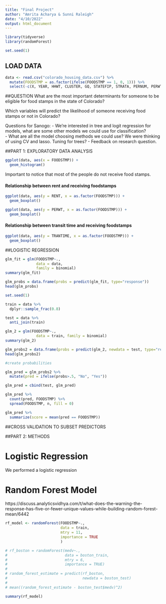 ```yaml
---
title: "Final Project"
author: "Amrita Acharya & Sunni Raleigh"
date: "4/10/2022"
output: html_document
---
```


```r
library(tidyverse)
library(randomForest)

set.seed(1)
```

## LOAD DATA
```r
data <- read.csv("colorado_housing_data.csv") %>%
  mutate(FOODSTMP = as.factor(ifelse(FOODSTMP == 1, 0, 1))) %>%
  select(-c(X, YEAR, HHWT, CLUSTER, GQ, STATEFIP, STRATA, PERNUM, PERWT, EMPSTATD, VETSTATD))
```


##QUESTION 
What are the most important determinants for someone to be eligible for food stamps in the state of Colorado? 

Which variables will predict the likelihood of someone receiving food stamps or not in Colorado?

Questions for Sanogo:
- We're interested in tree and logit regression for models, what are some other models we could use for classification?  
- What are all the model choosing methods we could use? We were thinking of using CV and lasso. Tuning for trees?
- Feedback on research question.

##PART 1: EXPLORATORY DATA ANALYSIS

```r
ggplot(data, aes(x = FOODSTMP)) +
  geom_histogram()
```

Important to notice that most of the people do not receive food stamps.

#### Relationship between rent and receiving foodstamps
```r
ggplot(data, aes(y = RENT, x = as.factor(FOODSTMP))) +
  geom_boxplot()
```

```r
ggplot(data, aes(y = PERWT, x = as.factor(FOODSTMP))) +
  geom_boxplot()
```
#### Relationship between transit time and receiving foodstamps
```r
ggplot(data, aes(y = TRANTIME, x = as.factor(FOODSTMP))) +
  geom_boxplot()
```


##LOGISTIC REGRESSION

```r
glm_fit = glm(FOODSTMP~.,
              data = data,
              family = binomial)
summary(glm_fit)
```

```r
glm_probs = data.frame(probs = predict(glm_fit, type="response"))
head(glm_probs)
```

```r
set.seed(1)

train = data %>%
  dplyr::sample_frac(0.8)

test = data %>%
  anti_join(train)
```

```r
glm_2 = glm(FOODSTMP~.,
              data = train, family = binomial)
summary(glm_2)
```

```r
glm_probs2 = data.frame(probs = predict(glm_2, newdata = test, type="response"))
head(glm_probs2)
```

```r
#create probabilities

glm_pred = glm_probs2 %>%
  mutate(pred = ifelse(probs>.5, "No", "Yes"))

glm_pred = cbind(test, glm_pred)

glm_pred %>% 
  count(pred, FOODSTMP) %>%
  spread(FOODSTMP, n, fill = 0)

glm_pred %>%
  summarize(score = mean(pred == FOODSTMP))
```

##CROSS VALIDATION TO SUBSET PREDICTORS



##PART 2: METHODS 

# Logistic Regression 
We performed a logistic regression 

# Random Forest Model

https://discuss.analyticsvidhya.com/t/what-does-the-warning-the-response-has-five-or-fewer-unique-values-while-building-random-forest-mean/6442

```r
rf_model <- randomForest(FOODSTMP~.,
                         data = train,
                         mtry = 11,
                         importance = TRUE
                         )

# rf_boston = randomForest(medv~., 
#                          data = boston_train, 
#                          mtry = 6, 
#                          importance = TRUE)
# 
# random_forest_estimate = predict(rf_boston, 
#                                  newdata = boston_test)
# 
# mean((random_forest_estimate - boston_test$medv)^2)

summary(rf_model)
```


